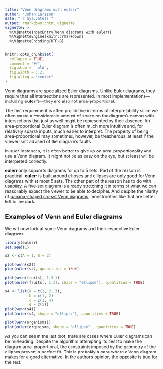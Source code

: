 ```yaml
---
title: "Venn diagrams with eulerr"
author: "Johan Larsson"
date: "`r Sys.Date()`"
output: rmarkdown::html_vignette
vignette: >
  %\VignetteIndexEntry{Venn diagrams with eulerr}
  %\VignetteEngine{knitr::rmarkdown}
  %\VignetteEncoding{UTF-8}
---
```


```r
knitr::opts_chunk$set(
  collapse = TRUE,
  comment = "#>",
  fig.show = "hold",
  fig.width = 3.2,
  fig.aling = "center"
)
```

Venn diagrams are specialized Euler diagrams. Unlike Euler diagrams,
they require that all intersections are represented. In most
implementations---including **eulerr**'s---they are also not
area-proportional. 

The first requirement is often prohibitive in terms of interpretability since
we often waste a considerable amount of space on the diagram's canvas with
intersections that just as well might be represented by their absence.
An area-proportional Euler diagram is often much more intuitive and,
for relatively sparse inputs, much easier to interpret. The property
of being area-proportional may sometimes, however, be treacherous, at least
if the viewer isn't advised of the diagram's faults. 

In such instances, it is often better to give up on area-proportionality 
and use a Venn diagram. It might not be as easy on the eye, but at least
will be interpreted correctly.

**eulerr** only supports diagrams for up to 5 sets. Part of the reason is
practical. **eulerr** is built around ellipses and ellipses are only
good for Venn diagrams with at most 5 sets. The other part of the
reason has to do with usability. A five-set diagram is already 
stretching it in terms of what we can reasonably expect the viewer to
be able to decipher. And despite the hilarity of [banana-shaped six-set Venn diagrams](https://www.nature.com/articles/nature11241/figures/4), monstrosities like that are better left in the dark.

## Examples of Venn and Euler diagrams

We will now look at some Venn diagrams and their respective Euler diagrams.

```r
library(eulerr)
set.seed(1)

s2 <- c(A = 1, B = 2)

plot(venn(s2))
plot(euler(s2), quantities = TRUE)
```

```r
plot(venn(fruits[, 1:3]))
plot(euler(fruits[, 1:3], shape = "ellipse"), quantities = TRUE)
```

```r
s4 <- list(a = c(1, 2, 3),
           b = c(1, 2),
           c = c(1, 4),
           e = c(5))
plot(venn(s4))
plot(euler(s4, shape = "ellipse"), quantities = TRUE)
```

```r
plot(venn(organisms))
plot(euler(organisms, shape = "ellipse"), quantities = TRUE)
```

As you can see in the last plot, there are cases where Euler
diagrams can be misleading. Despite the algorithm attempting its best
to make the diagram area-proportional, the constraints imposed by the 
geometry of the ellipses prevent a perfect fit. This is probably
a case where a Venn diagram makes for a good alternative. In the author's
opinion, the opposite is true for the rest.
